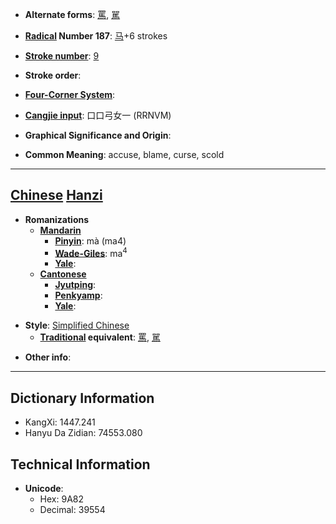 * '''Alternate forms''': [[罵]], [[駡]]

* '''[[Wiktionary:Chinese radical index| Radical]] Number 187''': [[Wiktionary:Chinese radical index 马|马]]+6 strokes

* '''[[Wiktionary:Chinese total strokes index|Stroke number]]''': [[Wiktionary:Chinese total strokes index 9|9]]

* '''Stroke order''': 

* '''[[Wiktionary:Chinese four corner index|Four-Corner System]]''': 

* '''[[Wiktionary:Chinese Cangjie index|Cangjie input]]''': 口口弓女一 (RRNVM)

* '''Graphical Significance and Origin''': 

* '''Common Meaning''': accuse, blame, curse, scold

----

== [[Chinese]] [[Hanzi]] ==

* '''Romanizations'''
** '''[[Mandarin]]'''
*** '''[[Pinyin]]''': mà (ma4)
*** '''[[Wade-Giles]]''': ma<sup>4</sup>
*** '''[[Yale]]''': 
** '''[[Cantonese]]'''
*** '''[[Jyutping]]''':
*** '''[[Penkyamp]]''': 
*** '''[[Yale]]''': 

* '''Style''': [[Simplified Chinese]] 
** '''[[Traditional Chinese|Traditional]] equivalent''': [[罵]], [[駡]]

* '''Other info''': 

----

== Dictionary Information ==

* KangXi: 1447.241
* Hanyu Da Zidian: 74553.080

== Technical Information ==

* '''Unicode''':
** Hex: 9A82
** Decimal: 39554